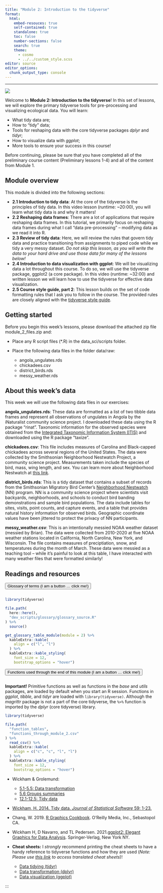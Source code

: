 ```yaml
---
title: "Module 2: Introduction to the tidyverse"
format:
  html:
    embed-resouces: true
    self-contained: true
    standalone: true
    toc: false
    number-sections: false
    search: true
    theme: 
      - cosmo
      - ../../custom_style.scss
editor: source
editor_options: 
  chunk_output_type: console
---
```


<hr>

<div>

![](../../images/hex_complex.png){.intro_image}

Welcome to **Module 2: Introduction to the tidyverse**! In this set of lessons, we will explore the primary tidyverse tools for pre-processing and visualizing ecological data. You will learn:

-   What tidy data are;
-   How to "tidy" data;
-   Tools for reshaping data with the core tidyverse packages *dplyr* and *tidyr*;
-   How to visualize data with *ggplot*;
-   More tools to ensure your success in this course!

Before continuing, please be sure that you have completed all of the preliminary course content (Preliminary lessons 1-4) and all of the content from Module 1.

</div>

## Module overview

This module is divided into the following sections:

-   **2.1 Introduction to tidy data**: At the core of the tidyverse is the principles of tidy data. In this video lesson (runtime: ~20:00), you will learn what tidy data is and why it matters!
-   **2.2 Reshaping data frames**: There are a lot of applications that require reshaping data frames. In this tutorial, we primarily focus on reshaping data frames during what I call "data pre-processing" -- modifying data as we read it into R. 
-   **2.3 Review of tidy data**: Here, we will review the rules that govern tidy data and practice transitioning from assignments to piped code while we tidy a very messy dataset. *Do not skip this lesson, as you will write the data to your hard drive and use those data for many of the lessons below!*
-   **2.4 Introduction to data visualization with ggplot**: We will be visualizing data a lot throughout this course. To do so, we will use the tidyverse package, ggplot2 (a core package). In this video (runtime: ~32:00) and written lesson we will learn how to use the tidyverse for effective data visualization.
-   **2.5 Course style guide, part 2**: This lesson builds on the set of code formatting rules that I ask you to follow in the course. The provided rules are closely aligned with the [tidyverse style guide](https://style.tidyverse.org/){target="_blank"}.

## Getting started

Before you begin this week's lessons, please download the attached zip file [module_2_files.zip]{.mono} and:

* Place any R script files ([*.R]{.mono}) in the [data_sci/scripts]{.mono} folder.
    
* Place the following data files in the folder [data/raw]{.mono}:
    * [angola_ungulates.rds]{.mono}
    * [chickadees.csv]{.mono}
    * [district_birds.rds]{.mono}
    * [messy_weather.rds]{.mono}

## About this week's data

This week we will use the following data files in our exercises:

**[angola_ungulates.rds]{.mono}**: These data are formatted as a list of two tibble data frames and represent all observations of ungulates in Angola by the iNaturalist community science project. I downloaded these data using the R package “rinat”. Taxonomic information for the observed species were obtained from the [Integrated Taxonomic Information System (ITIS)](https://www.itis.gov/) and downloaded using the R package “taxize”.

**[chickadees.csv]{.mono}**: This file includes measures of Carolina and Black-capped chickadees across several regions of the United States. The data were collected by the Smithsonian Neighborhood Nestwatch Project, a community science project. Measurements taken include the species of bird, mass, wing length, and sex. You can learn more about Neighborhood Nestwatch at [this link](https://nationalzoo.si.edu/migratory-birds/neighborhood-nestwatch).

**[district_birds.rds]{.mono}**: This is a tidy dataset that contains a subset of records from the Smithsonian Migratory Bird Center's [Neighborhood Nestwatch](https://nationalzoo.si.edu/migratory-birds/neighborhood-nestwatch) (NN) program. NN is a community science project where scientists visit backyards, neighborhoods, and schools to conduct bird banding demonstrations and sample bird populations. The data include tables for sites, visits, point counts, and capture events, and a table that provides natural history information for observed birds. Geographic coordinate values have been jittered to protect the privacy of NN participants.

**[messy_weather.csv]{.mono}**: This is an intentionally messied NOAA weather dataset (messied by Brian). The data were collected from 2010-2020 at five NOAA weather stations located in California, North Carolina, New York, and Wisconsin. The file contains measures of preciptiation, snow, and temperatures during the month of March. These data were messied as a teaching tool -- while it's painful to look at this table, I have interacted with many weather files that were formatted similarly!

## Readings and resources

<button class="accordion" style="margin-bottom:1em">Glossary of terms (I am a button ... click me!)</button>
::: panel

::: glossary_table
```r
library(tidyverse)

file.path(
  here::here(),
  "dev_scripts/glossary/glossary_source.R"
) %>% 
  source()

get_glossary_table_module(module = 2) %>%
  kableExtra::kable(
    align = c("l", "l")
  ) %>%
  kableExtra::kable_styling(
    font_size = 12,
    bootstrap_options = "hover")
```
:::
:::

<button class="accordion" style="margin-bottom:1em">Functions used through the end of this module (I am a button ... click me!)</button>
::: panel
**Important!** Primitive functions as well as functions in the *base* and *utils* packages, are loaded by default when you start an R session. Functions in *ggplot*, *tibble*, and *tidyr* are loaded with `library(tidyverse)`. Although the *magrittr* package is not a part of the core tidyverse, the `%>%` function is imported by the *dplyr* (core tidyverse) library.

::: function_table

```r
library(tidyverse)

file.path(
  "function_tables",
  "functions_through_module_2.csv"
) %>% 
  read_csv() %>% 
  kableExtra::kable(
    align = c("c", "c", "l", "l")
  ) %>%
  kableExtra::kable_styling(
    font_size = 12,
    bootstrap_options = "hover")
```

:::

:::

-   Wickham & Grolemund:
    -   [5.1-5.5: Data transformation](https://r4ds.had.co.nz/transform.html#transform){target="_blank"}
    -   [5.6 Groups summaries](https://r4ds.had.co.nz/transform.html?q=group#grouped-summaries-with-summarise){target="_blank"}
    -   [12.1-12.5: Tidy data](https://r4ds.had.co.nz/tidy-data.html){target="_blank"}

-   [Wickham, H. 2014. Tidy data. *Journal of Statistical Software* 59: 1-23.](https://vita.had.co.nz/papers/tidy-data.pdf){target="_blank"}

-   Chang, W. 2019. [R Graphics Cookbook](https://r-graphics.org/){target="_blank"}. O’Reilly Media, Inc., Sebastopol CA.

-   Wickham H, D Navarro, and TL Pedersen. 2021.[ggplot2: Elegant Graphics for Data Analysis](https://ggplot2-book.org/index.html){target="_blank"}. Springer-Verlag, New York NY.

-   **Cheat sheets:** I *strongly* recommend printing the cheat sheets to have a handy reference to tidyverse functions and how they are used (*Note: Please use [this link](https://rstudio.github.io/cheatsheets/translations.html) to access translated cheat sheets*)!

    -   [Data tidying (tidyr)](https://raw.githubusercontent.com/rstudio/cheatsheets/main/tidyr.pdf){target="_blank"}
    -   [Data transformation (dplyr)](https://raw.githubusercontent.com/rstudio/cheatsheets/main/data-transformation.pdf){target="_blank"}
    -   [Data visualization (ggplot)](https://rstudio.github.io/cheatsheets/html/data-visualization.html){target="_blank"}

:::

<script>
var acc = document.getElementsByClassName("accordion");
var i;

for (i = 0; i < acc.length; i++) {
  acc[i].addEventListener("click", function() {
    this.classList.toggle("active");
    var panel = this.nextElementSibling;
    if (panel.style.display === "block") {
      panel.style.display = "none";
    } else {
      panel.style.display = "block";
    }
  });
}
</script>
